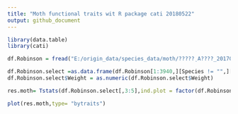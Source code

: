 ```yaml
---
title: "Moth functional traits wit R package cati 20180522"
output: github_document
---
```



```r
library(data.table)
library(cati)
```

```r
df.Robinson = fread("E:/origin_data/species_data/moth/?????ͺA????_201707_20171126_backup.csv",drop=c(17:27))

```


```r
df.Robinson.select =as.data.frame(df.Robinson[1:3940,][Species != "",][`Wing length (mm)` != "" & `Body length (mm)` != "" & Weight != "", ][Coll_data != ""][,.(Coll_data,Species,`Wing length (mm)`,`Body length (mm)`,`Weight`)])
df.Robinson.select$Weight = as.numeric(df.Robinson.select$Weight)

```

```r
res.moth= Tstats(df.Robinson.select[,3:5],ind.plot = factor(df.Robinson.select[,1]), sp = factor(df.Robinson.select[,2]))
```

```r
plot(res.moth,type= "bytraits")
```

